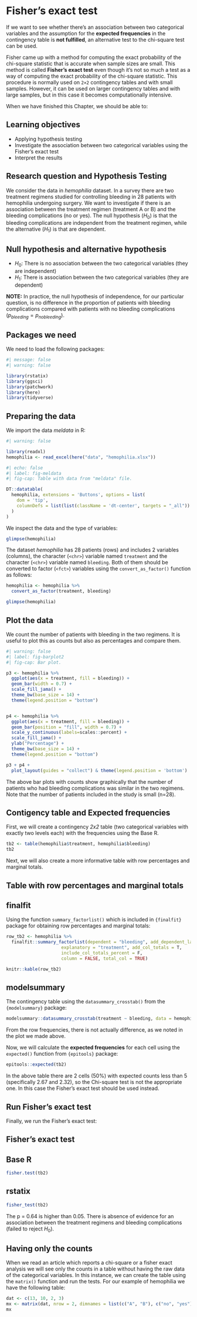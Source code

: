 # Fisher's exact test {#sec-fisher_exact}

If we want to see whether there's an association between two categorical variables and the assumption for the **expected frequencies** in the contingency table is **not fulfilled**, an alternative test to the chi-square test can be used.

Fisher came up with a method for computing the exact probability of the chi-square statistic that is accurate when sample sizes are small. This method is called **Fisher's exact test** even though it's not so much a test as a way of computing the exact probability of the chi-square statistic. This procedure is normally used on `2×2` contingency tables and with small samples. However, it can be used on larger contingency tables and with large samples, but in this case it becomes computationally intensive.

When we have finished this Chapter, we should be able to:

::: {.callout-caution icon="false"}
## Learning objectives

-   Applying hypothesis testing
-   Investigate the association between two categorical variables using the Fisher's exact test
-   Interpret the results
:::

## Research question and Hypothesis Testing

We consider the data in *hemophilia* dataset. In a survey there are two treatment regimens studied for controlling bleeding in 28 patients with hemophilia undergoing surgery. We want to investigate if there is an association between the treatment regimen (treatment A or B) and the bleeding complications (no or yes). The null hypothesis ($H_0$) is that the bleeding complications are independent from the treatment regimen, while the alternative ($H_1$) is that are dependent.

::: {.callout-note icon="false"}
## Null hypothesis and alternative hypothesis

-   $H_0$: There is no association between the two categorical variables (they are independent)
-   $H_1$: There is association between the two categorical variables (they are dependent)
:::

**NOTE:** In practice, the null hypothesis of independence, for our particular question, is no difference in the proportion of patients with bleeding complications compared with patients with no bleeding complications ($p_{bleeding} = p_{no bleeding}$).

## Packages we need

We need to load the following packages:

```r
#| message: false
#| warning: false

library(rstatix)
library(ggsci)
library(patchwork)
library(here)
library(tidyverse)
```

## Preparing the data

We import the data *meldata* in R:

```r
#| warning: false

library(readxl)
hemophilia <- read_excel(here("data", "hemophilia.xlsx"))
```

```r
#| echo: false
#| label: fig-meldata
#| fig-cap: Table with data from "meldata" file.

DT::datatable(
  hemophilia, extensions = 'Buttons', options = list(
    dom = 'tip',
    columnDefs = list(list(className = 'dt-center', targets = "_all"))
  )
)

```

We inspect the data and the type of variables:

```r
glimpse(hemophilia)
```

The dataset *hemophilia* has 28 patients (rows) and includes 2 variables (columns), the character (`<chr>`) variable named `treatment` and the character (`<chr>`) variable named `bleeding`. Both of them should be converted to factor (`<fct>`) variables using the `convert_as_factor()` function as follows:

```r
hemophilia <- hemophilia %>%
  convert_as_factor(treatment, bleeding)

glimpse(hemophilia)
```

## Plot the data

We count the number of patients with bleeding in the two regimens. It is useful to plot this as counts but also as percentages and compare them.

```r
#| warning: false
#| label: fig-barplot2
#| fig-cap: Bar plot.

p3 <- hemophilia %>%
  ggplot(aes(x = treatment, fill = bleeding)) +
  geom_bar(width = 0.7) +
  scale_fill_jama() +
  theme_bw(base_size = 14) +
  theme(legend.position = "bottom")


p4 <- hemophilia %>%
  ggplot(aes(x = treatment, fill = bleeding)) +
  geom_bar(position = "fill", width = 0.7) +
  scale_y_continuous(labels=scales::percent) +
  scale_fill_jama() +
  ylab("Percentage") +
  theme_bw(base_size = 14) +
  theme(legend.position = "bottom") 

p3 + p4 + 
  plot_layout(guides = "collect") & theme(legend.position = 'bottom')
```

The above bar plots with counts show graphically that the number of patients who had bleeding complications was similar in the two regimens. Note that the number of patients included in the study is small (n=28).

## Contigency table and Expected frequencies

First, we will create a contingency *2x2* table (two categorical variables with exactly two levels each) with the frequencies using the Base R.

```r
tb2 <- table(hemophilia$treatment, hemophilia$bleeding)
tb2
```

Next, we will also create a more informative table with row percentages and marginal totals.

::: {#exercise-joins .callout-tip}
## Table with row percentages and marginal totals

::: panel-tabset
## finalfit

Using the function `summary_factorlist()` which is included in `{finalfit}` package for obtaining row percentages and marginal totals:

```r
row_tb2 <- hemophilia %>%
  finalfit::summary_factorlist(dependent = "bleeding", add_dependent_label = T,
                     explanatory = "treatment", add_col_totals = T,
                     include_col_totals_percent = F,
                     column = FALSE, total_col = TRUE)

knitr::kable(row_tb2) 
```

## modelsummary

The contingency table using the `datasummary_crosstab()` from the `{modelsummary}` package:

```r
modelsummary::datasummary_crosstab(treatment ~ bleeding, data = hemophilia)
```
:::
:::

From the row frequencies, there is not actually difference, as we noted in the plot we made above.

Now, we will calculate the **expected frequencies** for each cell using the `expected()` function from `{epitools}` package:

```r
epitools::expected(tb2)
```

In the above table there are 2 cells (50%) with expected counts less than 5 (specifically 2.67 and 2.32), so the Chi-square test is not the appropriate one. In this case the Fisher's exact test should be used instead.

## Run Fisher's exact test

Finally, we run the Fisher's exact test:

::: callout-tip
## Fisher's exact test

::: panel-tabset
## Base R

```r
fisher.test(tb2)
```

## rstatix

```r
fisher_test(tb2)
```
:::
:::

The p = 0.64 is higher than 0.05. There is absence of evidence for an association between the treatment regimens and bleeding complications (failed to reject $H_0$).

## Having only the counts

When we read an article which reports a chi-square or a fisher exact analysis we will see only the counts in a table without having the raw data of the categorical variables. In this instance, we can create the table using the `matrix()` function and run the tests. For our example of hemophilia we have the following table:

```r
dat <- c(13, 10, 2, 3)
mx <- matrix(dat, nrow = 2, dimnames = list(c("A", "B"), c("no", "yes")))
mx
```
